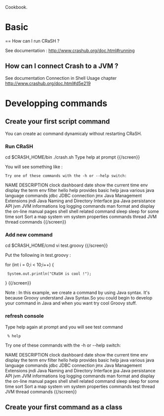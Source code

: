 Cookbook.


= Basic =


== How can I run CRaSH ?

See documentation : http://www.crashub.org/doc.html#running

== How can I connect Crash to a JVM ? ==

See documentation Connection in Shell Usage chapter  http://www.crashub.org/doc.html#d5e219


= Developping commands =

== Create your first script command ==

You can create ac command dynamicaly without restarting CRaSH.

=== Run CRaSH ===

{{screen}}
cd $CRASH_HOME/bin
./crash.sh
Type help at prompt
{{/screen}}


You will see something like :

{{screen}}
 Try one of these commands with the -h or --help switch:

NAME      DESCRIPTION
clock
dashboard
date      show the current time
env       display the term env
filter
hello
help      provides basic help
java      various java language commands
jdbc      JDBC connection
jmx       Java Management Extensions
jndi      Java Naming and Directory Interface
jpa       Java persistance API
jvm       JVM informations
log       logging commands
man       format and display the on-line manual pages
shell     shell related command
sleep     sleep for some time
sort      Sort a map
system    vm system properties commands
thread    JVM thread commands
{{/screen}}


=== Add new command ===

{{screen}}
cd $CRASH_HOME/cmd
vi test.groovy
{{/screen}}

Put the following in test.groovy :

{{screen}}
for (int i = 0;i < 10;i++) {
  System.out.println("CRaSH is cool !");
}
{{/screen}}

Note : In this example, we create a command by using Java syntax.
It's because Groovy understand Java Syntax.So you could begin to develop
your command in Java and when you want try cool Groovy stuff.

=== refresh console ===

Type help again at prompt and you will see test command

{{screen}}
  % help
Try one of these commands with the -h or --help switch:

NAME      DESCRIPTION
clock
dashboard
date      show the current time
env       display the term env
filter
hello
help      provides basic help
java      various java language commands
jdbc      JDBC connection
jmx       Java Management Extensions
jndi      Java Naming and Directory Interface
jpa       Java persistance API
jvm       JVM informations
log       logging commands
man       format and display the on-line manual pages
shell     shell related command
sleep     sleep for some time
sort      Sort a map
system    vm system properties commands
test
thread    JVM thread commands
{{/screen}}


== Create your first command as a class ==






